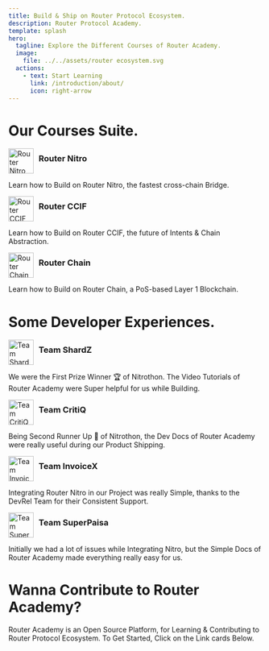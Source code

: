 ```yaml
---
title: Build & Ship on Router Protocol Ecosystem.
description: Router Protocol Academy.
template: splash
hero:
  tagline: Explore the Different Courses of Router Academy.
  image:
    file: ../../assets/router ecosystem.svg
  actions:
    - text: Start Learning
      link: /introduction/about/
      icon: right-arrow
---
```



# Our Courses Suite.

<CardGrid stagger>
  <Card>
    <div style="display: flex; align-items: center;">
      <img src="https://res.cloudinary.com/dguv1yapd/image/upload/v1725021958/router-academy-courses/j2vgeguf5udsszakorlu.png" alt="Router Nitro" style="width: 50px; height: auto; margin-right: 10px;" />
      <h3 style="margin-top: 5px;">Router Nitro</h3>
    </div>
    <p>Learn how to Build on Router Nitro, the fastest cross-chain Bridge.</p>
  </Card>
  <Card>
    <div style="display: flex; align-items: center;">
      <img src="https://res.cloudinary.com/dguv1yapd/image/upload/v1725021958/router-academy-courses/iovxb2yy6qgiym2pheda.png" alt="Router CCIF" style="width: 50px; height: auto; margin-right: 10px;" />
      <h3 style="margin-top: 5px;">Router CCIF</h3>
    </div>
    <p>Learn how to Build on Router CCIF, the future of Intents & Chain Abstraction.</p>
  </Card>
  <Card>
    <div style="display: flex; align-items: center;">
      <img src="https://res.cloudinary.com/dguv1yapd/image/upload/v1725021959/router-academy-courses/dgvl7psyiqh6fwzg6wog.png" alt="Router Chain" style="width: 50px; height: auto; margin-right: 10px;" />
      <h3 style="margin-top: 5px;">Router Chain</h3>
    </div>
    <p>Learn how to Build on Router Chain, a PoS-based Layer 1 Blockchain.</p>
  </Card>
</CardGrid>

# Some Developer Experiences.

<CardGrid>
  <Card>
    <div style="display: flex; align-items: center;">
      <img src="https://res.cloudinary.com/dguv1yapd/image/upload/v1725021958/router-academy-courses/uoyk3zh5nvorfxgp6w4s.webp" alt="Team ShardZ" style="width: 50px; height: auto; margin-right: 10px;" />
      <h3 style="margin-top: 5px;">Team ShardZ</h3>
    </div>
    <p>We were the First Prize Winner 🏆 of Nitrothon. The Video Tutorials of Router Academy were Super helpful for us while Building.</p>
  </Card>
  <Card>
    <div style="display: flex; align-items: center;">
      <img src="https://res.cloudinary.com/dguv1yapd/image/upload/v1725021958/router-academy-courses/wz3fritmrdt1ae5unu4c.webp" alt="Team CritiQ" style="width: 50px; height: auto; margin-right: 10px;" />
      <h3 style="margin-top: 5px;">Team CritiQ</h3>
    </div>
    <p>Being Second Runner Up 🥈 of Nitrothon, the Dev Docs of Router Academy were really useful during our Product Shipping.</p>
  </Card>
  <Card>
    <div style="display: flex; align-items: center;">
      <img src="https://res.cloudinary.com/dguv1yapd/image/upload/v1725021958/router-academy-courses/er6voz1llvqlqpc9lhvj.webp" alt="Team InvoiceX" style="width: 50px; height: auto; margin-right: 10px;" />
      <h3 style="margin-top: 5px;">Team InvoiceX</h3>
    </div>
    <p>Integrating Router Nitro in our Project was really Simple, thanks to the DevRel Team for their Consistent Support.</p>
  </Card>
  <Card>
    <div style="display: flex; align-items: center;">
      <img src="https://res.cloudinary.com/dguv1yapd/image/upload/v1725021959/router-academy-courses/tpsu3gnr6n1tboxcd1uj.png" alt="Team SuperPaisa" style="width: 50px; height: auto; margin-right: 10px;" />
      <h3 style="margin-top: 5px;">Team SuperPaisa</h3>
    </div>
    <p>Initially we had a lot of issues while Integrating Nitro, but the Simple Docs of Router Academy made everything really easy for us.</p>
  </Card>
</CardGrid>

# Wanna Contribute to Router Academy?

Router Academy is an Open Source Platform, for Learning & Contributing to Router Protocol Ecosystem. To Get Started, Click on the Link cards Below.

<CardGrid>
  <Card title="Articles" icon="pencil"></Card>
  <Card title="Tutorials" icon="laptop"></Card>
</CardGrid>


<CardGrid>
  <LinkCard 
    title="Write Articles on Router Protocol."
    icon="pencil" 
    href="/articles/" 
  />
  <LinkCard 
    title="Create DApp Tutorials."
    icon="laptop" 
    href="/tutorials/" 
  />
</CardGrid>